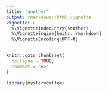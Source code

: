 ```yaml
---
title: "another"
output: rmarkdown::html_vignette
vignette: >
  %\VignetteIndexEntry{another}
  %\VignetteEngine{knitr::rmarkdown}
  %\VignetteEncoding{UTF-8}
---
```


```r
knitr::opts_chunk$set(
  collapse = TRUE,
  comment = "#>"
)
```

```r
library(mysterycoffee)
```

